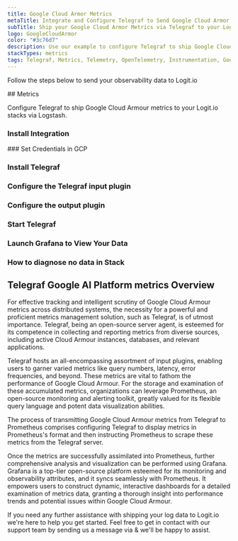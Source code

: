 ```yaml
---
title: Google Cloud Armor Metrics
metaTitle: Integrate and Configure Telegraf to Send Google Cloud Armor Metrics
subTitle: Ship your Google Cloud Armor Metrics via Telegraf to your Logit.io Stack
logo: GoogleCloudArmor
color: "#3c76d7"
description: Use our example to configure Telegraf to ship Google Cloud Armour metrics to Logit.io. Configure Telegraf to send Google Cloud Armour metrics to ELK.
stackTypes: metrics
tags: Telegraf, Metrics, Telemetry, OpenTelemetry, Instrumentation, Google Cloud Armour, Security, DDoS Protection
---
```


Follow the steps below to send your observability data to Logit.io

<Steps>
  ## Metrics

  Configure Telegraf to ship Google Cloud Armour metrics to your Logit.io stacks via Logstash.
  
  ### Install Integration
  <InstallIntegration/>
  ### Set Credentials in GCP

  <SetGCPCredentials intro="Google Cloud Armor, a crucial element of Google Cloud, provides robust defense against web-based threats."/>

  ### Install Telegraf

  <InstallTelegraf />

  ### Configure the Telegraf input plugin

  <TelegrafStackDriverInput metric_type="networksecurity.googleapis.com"/>

  ### Configure the output plugin

  <TelegrafOutputPlugin />

  ### Start Telegraf

 <StartTelegraf />

  ### Launch Grafana to View Your Data

  <LaunchVisualizer type="metrics" />

  ### How to diagnose no data in Stack

  <DiagnoseNoData />
</Steps>

## Telegraf Google AI Platform metrics Overview

For effective tracking and intelligent scrutiny of Google Cloud Armour metrics across distributed systems, 
the necessity for a powerful and proficient metrics management solution, such as Telegraf, is of utmost 
importance. Telegraf, being an open-source server agent, is esteemed for its competence in collecting 
and reporting metrics from diverse sources, including active Cloud Armour instances, databases, and relevant applications.

Telegraf hosts an all-encompassing assortment of input plugins, enabling users to garner varied metrics 
like query numbers, latency, error frequencies, and beyond. These metrics are vital to fathom the 
performance of Google Cloud Armour. For the storage and examination of these accumulated metrics, 
organizations can leverage Prometheus, an open-source monitoring and alerting toolkit, greatly valued 
for its flexible query language and potent data visualization abilities.

The process of transmitting Google Cloud Armour metrics from Telegraf to Prometheus comprises configuring 
Telegraf to display metrics in Prometheus's format and then instructing Prometheus to scrape these metrics 
from the Telegraf server.

Once the metrics are successfully assimilated into Prometheus, further comprehensive analysis and 
visualization can be performed using Grafana. Grafana is a top-tier open-source platform esteemed 
for its monitoring and observability attributes, and it syncs seamlessly with Prometheus. It 
empowers users to construct dynamic, interactive dashboards for a detailed examination of 
metrics data, granting a thorough insight into performance trends and potential issues within Google Cloud Armour.

If you need any further assistance with shipping your log data to Logit.io we're here to help you get started. 
Feel free to get in contact with our support team by sending us a message via <IntercomButton text="live chat" /> & we'll be happy to assist.